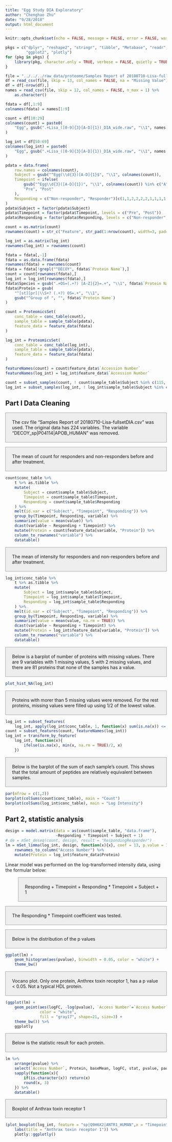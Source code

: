 ```yaml
---
title: "Egg Study DIA Exploratory"
author: "Chenghao Zhu"
date: "9/28/2018"
output: html_document
---
```


<style>
p {
  background-color: #eee;
  border: 1px solid #999;
  display: block;
  padding: 20px;
}
</style>

```r
knitr::opts_chunk$set(echo = FALSE, message = FALSE, error = FALSE, warning = FALSE)
```

```r
pkgs = c("dplyr", "reshape2", "stringr", "tibble", "Metabase", "readr", "DT", 
         "ggplot2", "plotly")
for (pkg in pkgs) {
    library(pkg, character.only = TRUE, verbose = FALSE, quietly = TRUE, warn.conflicts = FALSE)
}
```

```r
file = "../../../raw_data/proteome/Samples Report of 20180710-Lisa-fullsetDIA.csv"
df = read_csv(file, skip = 13, col_names = FALSE, na = "Missing Value")
df = df[-nrow(df),]
names = read_csv(file, skip = 12, col_names = FALSE, n_max = 1) %>%
    as.character()

fdata = df[,1:9]
colnames(fdata) = names[1:9]

count = df[10:29]
colnames(count) = paste0(
    "Egg", gsub(".+Lisa_([0-9]{3}[A-D]{1})_DIA_wide.raw", "\\1", names[10:29])
)

log_int = df[50:69]
colnames(log_int) = paste0(
    "Egg", gsub(".+Lisa_([0-9]{3}[A-D]{1})_DIA_wide.raw", "\\1", names[50:69])
)

pdata = data.frame(
    row.names = colnames(count),
    Subject = gsub("^Egg(\\d{3})[A-D]{1}$", "\\1", colnames(count)),
    Timepoint = ifelse(
        gsub("^Egg\\d{3}([A-D]{1})", "\\1", colnames(count)) %in% c("A", "C"),
        "Pre", "Post"
    ),
    Responding = c("Non-responder", "Responder")[c(1,1,2,2,2,2,1,1,1,1,2,2,1,1,1,1,2,2,2,2)]
)
pdata$Subject = factor(pdata$Subject)
pdata$Timepoint = factor(pdata$Timepoint, levels = c("Pre", "Post"))
pdata$Responding = factor(pdata$Responding, levels = c("Non-responder", "Responder"))

count = as.matrix(count)
rownames(count) = str_c("Feature", str_pad(1:nrow(count), width=3, pad="0"))

log_int = as.matrix(log_int)
rownames(log_int) = rownames(count)

fdata = fdata[,-1]
fdata = as.data.frame(fdata)
rownames(fdata) = rownames(count)
fdata = fdata[!grepl("^DECOY", fdata$`Protein Name`),]
count = count[rownames(fdata),]
log_int = log_int[rownames(fdata),]
fdata$Species = gsub(".+OS=(.+?) [A-Z]{2}=.+", "\\1", fdata$`Protein Name`)
fdata$Protein = gsub(
    "^[st][pr]|\\S+? (.+?) OS=.+", "\\1",
    gsub("^Group of ", "", fdata$`Protein Name`)
)

count = ProteomicsSet(
    conc_table = conc_table(count),
    sample_table = sample_table(pdata),
    feature_data = feature_data(fdata)
)

log_int = ProteomicsSet(
    conc_table = conc_table(log_int),
    sample_table = sample_table(pdata),
    feature_data = feature_data(fdata)
)

featureNames(count) = count$feature_data$`Accession Number`
featureNames(log_int) = log_int$feature_data$`Accession Number`

count = subset_samples(count, ! count$sample_table$Subject %in% c(115, 119))
log_int = subset_samples(log_int, ! log_int$sample_table$Subject %in% c(115, 119))
```

## Part I Data Cleaning

The csv file "Samples Report of 20180710-Lisa-fullsetDIA.csv" was used. The original data has 224 variables. The variable "DECOY_sp|P04114|APOB_HUMAN" was removed. 

The mean of count for responders and non-responders before and after treatment.

```r
count$conc_table %>%
    t %>% as.tibble %>%
    mutate(
        Subject = count$sample_table$Subject,
        Timepoint = count$sample_table$Timepoint,
        Responding = count$sample_table$Responding
    ) %>%
    melt(id.var = c("Subject", "Timepoint", "Responding")) %>%
    group_by(Timepoint, Responding, variable) %>%
    summarize(value = mean(value)) %>%
    dcast(variable ~ Responding + Timepoint) %>%
    mutate(Protein = count$feature_data[variable, "Protein"]) %>%
    column_to_rownames("variable") %>%
    datatable()
```

The mean of intensity for responders and non-responders before and after treatment.

```r
log_int$conc_table %>%
    t %>% as.tibble %>%
    mutate(
        Subject = log_int$sample_table$Subject,
        Timepoint = log_int$sample_table$Timepoint,
        Responding = log_int$sample_table$Responding
    ) %>%
    melt(id.var = c("Subject", "Timepoint", "Responding")) %>%
    group_by(Timepoint, Responding, variable) %>%
    summarize(value = mean(value, na.rm = TRUE)) %>%
    dcast(variable ~ Responding + Timepoint) %>%
    mutate(Protein = log_int$feature_data[variable, "Protein"]) %>%
    column_to_rownames("variable") %>%
    datatable()
```

Below is a barplot of number of proteins with missing values. There are 9 variables with 1 missing values, 5 with 2 missing values, and there are 81 proteins that none of the samples has a value.

```r
plot_hist_NA(log_int)
```

Proteins with morer than 5 missing values were removed. For the rest proteins, missing values were filled up using 1/2 of the lowest value.

```r
log_int = subset_features(
    log_int, apply(log_int$conc_table, 1, function(x) sum(is.na(x)) <= 5))
count = subset_features(count, featureNames(log_int))
log_int = transform_by_feature(
    log_int, function(x){
        ifelse(is.na(x), min(x, na.rm = TRUE)/2, x)
    })
```

Below is the barplot of the sum of each sample's count. This shows that the total amount of peptides are relatively equivalent between samples.

```r
par(mfrow = c(1,2))
barplot(colSums(count$conc_table), main = "Count")
barplot(colSums(log_int$conc_table), main = "Log Intensity")
```

## Part 2, statistic analysis

```r
design = model.matrix(data = as(count$sample_table, "data.frame"), 
                      ~Responding * Timepoint + Subject + 1)
# de = mSet_deseq(count, design, result = "RespondingResponder")
lm = mSet_limma(log_int, design, function(x){x}, coef = 13, p.value = 13) %>%
    rownames_to_column("Access Number") %>%
    mutate(Protein = log_int$feature_data$Protein)
```


Linear model was performed on the log-transformed intensity data, using the formular below:

~ Responding + Timepoint + Responding * Timepoint + Subject + 1

The Responding * Timepoint coefficient was tested.

Below is the distribution of the p values

```r
ggplot(lm) +
    geom_histogram(aes(pvalue), binwidth = 0.05, color = "white") +
    theme_bw()
```

Vocano plot. Only one protein, Anthrex toxin receptor 1, has a p value < 0.05. Not a typical HDL protein.

```r
(ggplot(lm) +
    geom_point(aes(logFC, -log(pvalue), `Access Number`=`Access Number`, Protein=Protein), 
               color = "white", 
               fill = "gray17", shape=21, size=3) +
    theme_bw()) %>%
    ggplotly
```

Below is the statistic result for each protein. 

```r
lm %>%
    arrange(pvalue) %>%
    select(`Access Number`, Protein, baseMean, logFC, stat, pvalue, padj) %>%
    sapply(function(x){
        if(is.character(x)) return(x)
        round(x, 3)
    }) %>%
    datatable()
```

Boxplot of Anthrax toxin receptor 1

```r
(plot_boxplot(log_int, feature = "sp|Q9H6X2|ANTR1_HUMAN",x = "Timepoint", cols = "Responding", line = "Subject", color = "Subject") +
    labs(title = "Anthrax toxin receptor 1")) %>%
    plotly::ggplotly()
```